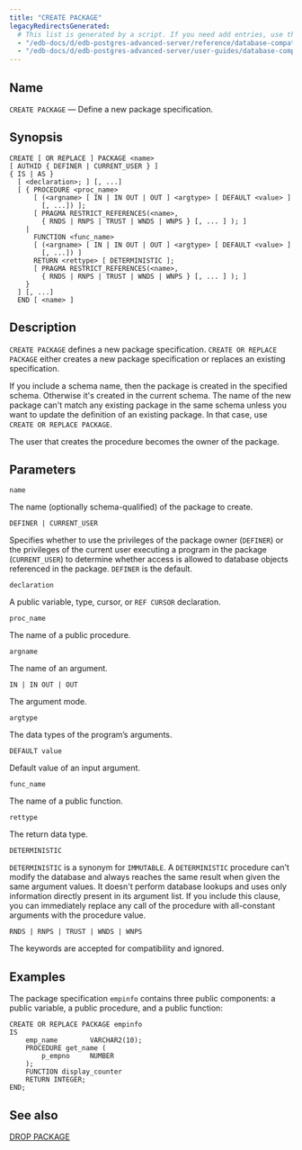 ```yaml
---
title: "CREATE PACKAGE"
legacyRedirectsGenerated:
  # This list is generated by a script. If you need add entries, use the `legacyRedirects` key.
  - "/edb-docs/d/edb-postgres-advanced-server/reference/database-compatibility-for-oracle-developers-reference-guide/9.6/Database_Compatibility_for_Oracle_Developers_Reference_Guide.1.040.html"
  - "/edb-docs/d/edb-postgres-advanced-server/user-guides/database-compatibility-for-oracle-developers-guide/9.5/Database_Compatibility_for_Oracle_Developers_Guide.1.070.html"
---
```


<div id="create_package" class="registered_link"></div>

## Name

`CREATE PACKAGE` &mdash; Define a new package specification.

## Synopsis

```text
CREATE [ OR REPLACE ] PACKAGE <name>
[ AUTHID { DEFINER | CURRENT_USER } ]
{ IS | AS }
  [ <declaration>; ] [, ...]
  [ { PROCEDURE <proc_name>
      [ (<argname> [ IN | IN OUT | OUT ] <argtype> [ DEFAULT <value> ]
        [, ...]) ];
      [ PRAGMA RESTRICT_REFERENCES(<name>,
        { RNDS | RNPS | TRUST | WNDS | WNPS } [, ... ] ); ]
    |
      FUNCTION <func_name>
      [ (<argname> [ IN | IN OUT | OUT ] <argtype> [ DEFAULT <value> ]
        [, ...]) ]
      RETURN <rettype> [ DETERMINISTIC ];
      [ PRAGMA RESTRICT_REFERENCES(<name>,
        { RNDS | RNPS | TRUST | WNDS | WNPS } [, ... ] ); ]
    }
  ] [, ...]
  END [ <name> ]
```

## Description

`CREATE PACKAGE` defines a new package specification. `CREATE OR REPLACE PACKAGE` either creates a new package specification or replaces an existing specification.

If you include a schema name, then the package is created in the specified schema. Otherwise it's created in the current schema. The name of the new package can't match any existing package in the same schema unless you want to update the definition of an existing package. In that case, use `CREATE OR REPLACE PACKAGE`.

The user that creates the procedure becomes the owner of the package.

## Parameters

`name`

 The name (optionally schema-qualified) of the package to create.

`DEFINER | CURRENT_USER`

 Specifies whether to use the privileges of the package owner (`DEFINER`) or the privileges of the current user executing a program in the package (`CURRENT_USER`) to determine whether access is allowed to database objects referenced in the package. `DEFINER` is the default.

`declaration`

 A public variable, type, cursor, or `REF CURSOR` declaration.

`proc_name`

 The name of a public procedure.

`argname`

 The name of an argument.

`IN | IN OUT | OUT`

 The argument mode.

`argtype`

 The data types of the program’s arguments.

`DEFAULT value`

 Default value of an input argument.

`func_name`

 The name of a public function.

`rettype`

 The return data type.

`DETERMINISTIC`

 `DETERMINISTIC` is a synonym for `IMMUTABLE`. A `DETERMINISTIC` procedure can't modify the database and always reaches the same result when given the same argument values. It doesn't perform database lookups and uses only information directly present in its argument list. If you include this clause, you can immediately replace any call of the procedure with all-constant arguments with the procedure value.

`RNDS | RNPS | TRUST | WNDS | WNPS`

 The keywords are accepted for compatibility and ignored.

## Examples

The package specification `empinfo` contains three public components: a public variable, a public procedure, and a public function:

```text
CREATE OR REPLACE PACKAGE empinfo
IS
    emp_name        VARCHAR2(10);
    PROCEDURE get_name (
        p_empno     NUMBER
    );
    FUNCTION display_counter
    RETURN INTEGER;
END;
```

## See also

[DROP PACKAGE](49_drop_package/#drop_package)
